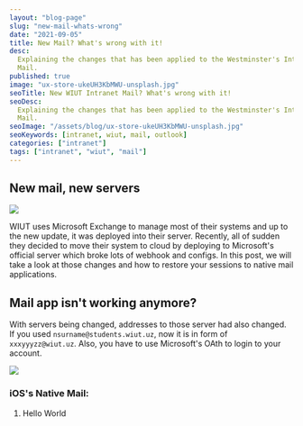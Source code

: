 ```yaml
---
layout: "blog-page"
slug: "new-mail-whats-wrong"
date: "2021-09-05"
title: New Mail? What's wrong with it!
desc:
  Explaining the changes that has been applied to the Westminster's Intranet
  Mail.
published: true
image: "ux-store-ukeUH3KbMWU-unsplash.jpg"
seoTitle: New WIUT Intranet Mail? What's wrong with it!
seoDesc:
  Explaining the changes that has been applied to the Westminster's Intranet
  Mail.
seoImage: "/assets/blog/ux-store-ukeUH3KbMWU-unsplash.jpg"
seoKeywords: [intranet, wiut, mail, outlook]
categories: ["intranet"]
tags: ["intranet", "wiut", "mail"]
---
```


## New mail, new servers

![](/assets/blog/1_94CVbnhNY1BpnKNYeLs9_Q.jpeg)

WIUT uses Microsoft Exchange to manage most of their systems and up to the new
update, it was deployed into their server. Recently, all of sudden they decided
to move their system to cloud by deploying to Microsoft's official server which
broke lots of webhook and configs. In this post, we will take a look at those
changes and how to restore your sessions to native mail applications.

## Mail app isn't working anymore?

With servers being changed, addresses to those server had also changed. If you
used `nsurname@students.wiut.uz`, now it is in form of `xxxyyyzz@wiut.uz`. Also,
you have to use Microsoft's OAth to login to your account.

![](/assets/blog/med-badr-chemmaoui-ZSPBhokqDMc-unsplash.jpg)

### iOS's Native Mail:

1. Hello World
